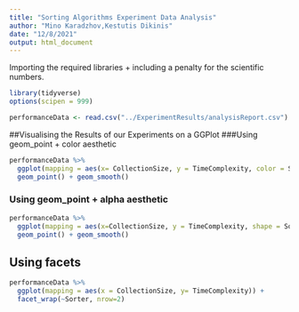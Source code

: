 ```yaml
---
title: "Sorting Algorithms Experiment Data Analysis"
author: "Mino Karadzhov,Kestutis Dikinis"
date: "12/8/2021"
output: html_document
---
```


Importing the required libraries + including a penalty for the scientific numbers.
```r
library(tidyverse)
options(scipen = 999)
```


```r
performanceData <- read.csv("../ExperimentResults/analysisReport.csv")

```


##Visualising the Results of our Experiments on a GGPlot
###Using geom_point + color aesthetic
```r
performanceData %>%
  ggplot(mapping = aes(x= CollectionSize, y = TimeComplexity, color = Sorter)) +
  geom_point() + geom_smooth()
```
### Using geom_point + alpha aesthetic
```r
performanceData %>%
  ggplot(mapping = aes(x=CollectionSize, y = TimeComplexity, shape = Sorter)) +
  geom_point() + geom_smooth()
```
## Using facets
```r
performanceData %>% 
  ggplot(mapping = aes(x = CollectionSize, y= TimeComplexity)) +
  facet_wrap(~Sorter, nrow=2)
```

